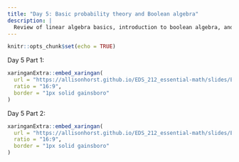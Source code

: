 ```yaml
---
title: "Day 5: Basic probability theory and Boolean algebra"
description: |
  Review of linear algebra basics, introduction to boolean algebra, and thinking like a computer
---
```


```r
knitr::opts_chunk$set(echo = TRUE)
```

Day 5 Part 1:

```r
xaringanExtra::embed_xaringan(
  url = "https://allisonhorst.github.io/EDS_212_essential-math/slides/EDS_212_day-5-part-1-slides.html",
  ratio = "16:9",
  border = "1px solid gainsboro"
)
```

Day 5 Part 2:

```r
xaringanExtra::embed_xaringan(
  url = "https://allisonhorst.github.io/EDS_212_essential-math/slides/EDS_212_day-5-part-2-slides.html",
  ratio = "16:9",
  border = "1px solid gainsboro"
)
```
